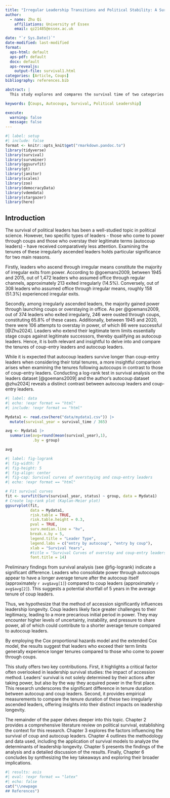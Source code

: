 ```yaml
---
title: "Irregular Leadership Transitions and Political Stability: A Survival Analysis of Coups and Autocoups"
author:
  - name: Zhu Qi
    affiliations: University of Essex
    email: qz21485@essex.ac.uk

date: "`r Sys.Date()`"
date-modified: last-modified
format:
  aps-html: default
  aps-pdf: default
  docx: default
  aps-revealjs:
    output-file: survival1.html
categories: [Article, Coups]
bibliography: references.bib

abstract: |
  This study explores and compares the survival time of two categories of irregular-entry political leaders: those who ascend to power through coups and those who overstay their legitimate term limits (autocoups). The central hypothesis posits that the mode of accession to power influences the duration of their tenures. Utilizing survival analysis, the results indicate that leaders who overstay their terms through autocoups generally remain in power longer than those who come to power through coups.

keywords: [Coups, Autocoups, Survival, Political Leadership]

execute:
  warning: false
  message: false
---
```


```r
#| label: setup
#| include: false
format <- knitr::opts_knit$get("rmarkdown.pandoc.to")
library(tidyverse)
library(survival)
library(survminer)
library(ggsurvfit)
library(gt)
library(janitor)
library(scales)
library(zoo)
library(democracyData)
library(vdemdata)
library(stargazer)
library(here)
```

## Introduction

The survival of political leaders has been a well-studied topic in political
science. However, two specific types of leaders - those who come to power through
coups and those who overstay their legitimate terms (autocoup leaders) - have
received comparatively less attention. Examining the tenures of these irregularly
ascended leaders holds particular significance for two main reasons.

Firstly, leaders who ascend through irregular means constitute the majority of
irregular exits from power. According to @goemans2009, between 1945 and 2015, out
of 1,472 leaders who assumed office through regular channels, approximately 213
exited irregularly (14.5%). Conversely, out of 308 leaders who assumed office
through irregular means, roughly 158 (51.3%) experienced irregular exits.

Secondly, among irregularly ascended leaders, the majority gained power through
launching coups or overstaying in office. As per @goemans2009, out of 374 leaders
who exited irregularly, 246 were ousted through coups, constituting 65.8% of
these cases. Additionally, between 1945 and 2020, there were 106 attempts to
overstay in power, of which 86 were successful [@Zhu2024]. Leaders who extend
their legitimate term limits essentially stage coups against legitimate
successors, thereby qualifying as autocoup leaders. Hence, it is both relevant
and insightful to delve into and compare the tenures of coup-entry leaders and
autocoup leaders.

While it is expected that autocoup leaders survive longer than coup-entry leaders
when considering their total tenures, a more insightful comparison arises when
examining the tenures following autocoups in contrast to those of coup-entry
leaders. Conducting a log-rank test in survival analysis on the leaders dataset
[@goemans2009] and the author's autocoup dataset @zhu2024\] reveals a distinct
contrast between autocoup leaders and coup-entry leaders.

```r
#| label: data
#| echo: !expr format == "html"
#| include: !expr format == "html"

Mydata1 <- read.csv(here("data/mydata1.csv")) |> 
  mutate(survival_year = survival_time / 365)

avg <- Mydata1 |>
  summarise(avg=round(mean(survival_year),1),
            .by = group)

avg
```

```r
#| label: fig-logrank
#| fig-width: 7
#| fig-height: 5
#| fig-align: center
#| fig-cap: Survival curves of overstaying and coup-entry leaders
#| echo: !expr format == "html"

# Fit survival curves
fit <- survfit(Surv(survival_year, status) ~ group, data = Mydata1)
# Create log-rank plot (Kaplan-Meier plot)
ggsurvplot(fit, 
           data = Mydata1, 
           risk.table = TRUE, 
           risk.table.height = 0.3, 
           pval = TRUE,
           surv.median.line = "hv",
           break.x.by = 5, 
           legend.title = "Leader Type",
           legend.labs = c("entry by autocoup", "entry by coup"),
           xlab = "Survival Years",
           #title = "Survival Curves of overstay and coup-entry leaders",
           font.title = 14)
```

Preliminary findings from survival analysis (see @fig-logrank) indicate a
significant difference. Leaders who consolidate power through autocoups appear to
have a longer average tenure after the autocoup itself (approximately
`r avg$avg[1]`) compared to coup leaders (approximately `r avg$avg[2]`). This
suggests a potential shortfall of 5 years in the average tenure of coup leaders.

Thus, we hypothesize that the method of accession significantly influences
leadership longevity. Coup leaders likely face greater challenges to their
legitimacy, leading to a more precarious initial period in power. They may
encounter higher levels of uncertainty, instability, and pressure to share power,
all of which could contribute to a shorter average tenure compared to autocoup
leaders.

By employing the Cox proportional hazards model and the extended Cox model, the
results suggest that leaders who exceed their term limits generally experience
longer tenures compared to those who come to power through coups.

This study offers two key contributions. First, it highlights a critical factor
often overlooked in leadership survival studies: the impact of accession method.
Leaders' survival is not solely determined by their actions after taking power,
but also by the way they acquired power in the first place. This research
underscores the significant difference in tenure duration between autocoup and
coup leaders. Second, it provides empirical measurements to compare the tenure
duration of these two irregularly ascended leaders, offering insights into their
distinct impacts on leadership longevity.

The remainder of the paper delves deeper into this topic. Chapter 2 provides a
comprehensive literature review on political survival, establishing the context
for this research. Chapter 3 explores the factors influencing the survival of
coup and autocoup leaders. Chapter 4 outlines the methodology and data used,
including the application of survival models to analyze the determinants of
leadership longevity. Chapter 5 presents the findings of the analysis and a
detailed discussion of the results. Finally, Chapter 6 concludes by synthesizing
the key takeaways and exploring their broader implications.

```r
#| results: asis
#| eval: !expr format == "latex"
#| echo: false
cat("\\newpage
## References")
```
